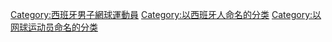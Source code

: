 {{Catmore}}

[[Category:西班牙男子網球運動員|Category:西班牙男子網球運動員]]
[[Category:以西班牙人命名的分类‎|Category:以西班牙人命名的分类‎]]
[[Category:以网球运动员命名的分类‎|Category:以网球运动员命名的分类‎]]